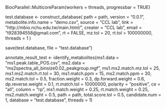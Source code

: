  BiocParallel::MulticoreParam(workers = threads, progressbar = TRUE)
 
 
 
 test.database <- construct_database(
     path = path,
     version = "0.0.1",
     metabolite.info.name = "demo.csv",
     source = "CCL lab",
     link = "http://mbio.nchu.edu.tw/main.html/",
     creater = "CCL lab",
     email = "t928394558@gmail.com",
     rt = FALSE,
     mz.tol = 20,
     rt.tol = 100000000,
     threads = 1
 )
 
 save(test.database, file = "test.database")
 
 
 annotate_result_test <- 
    identify_metabolites(ms1.data = "ms1.peak.table_POS.csv",
                         ms2.data = "ms2spectra_all_binsize0.02_peakgroup.mgf",
                         ms1.ms2.match.mz.tol = 25,
                         ms1.ms2.match.rt.tol = 30,
                         ms1.match.ppm = 15,
                         ms2.match.ppm = 30,
                         ms2.match.tol = 0.5,
                         fraction.weight = 0.3,
                         dp.forward.weight = 0.6,
                         dp.reverse.weight = 0.1,
                         rt.match.tol = 10000000,
                         polarity = "positive",
                         ce = "all",
                         column = "rp",
                         ms1.match.weight = 0.25,
                         rt.match.weight = 0.25,
                         ms2.match.weight = 0.5,
                         path = path,
                         total.score.tol = 0.5,
                         candidate.num = 1,
                         database = "test.database",
                         threads = 1)